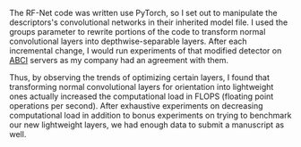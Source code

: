 The RF-Net code was written use PyTorch, so I set out to manipulate the descriptors's convolutional networks in their inherited model file. I used the groups parameter to rewrite portions of the code to transform normal convolutional layers into depthwise-separable layers. After each incremental change, I would run experiments of that modified detector on [ABCI](https://abci.ai/) servers as my company had an agreement with them.

Thus, by observing the trends of optimizing certain layers, I found that transforming normal convolutional layers for orientation into lightweight ones actually increased the computational load in FLOPS (floating point operations per second). After exhaustive experiments on decreasing computational load in addition to bonus experiments on trying to benchmark our new lightweight layers, we had enough data to submit a manuscript as well.